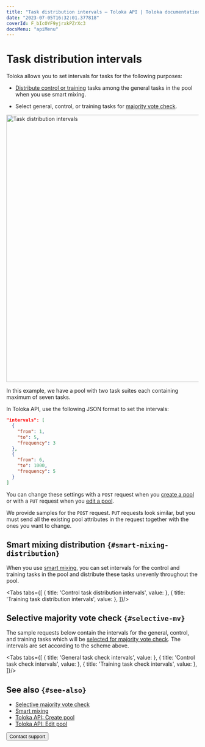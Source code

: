 ```yaml
---
title: "Task distribution intervals — Toloka API | Toloka documentation"
date: "2023-07-05T16:32:01.377818"
coverId: F_bIcOYF9yjrxkPZrXc3
docsMenu: "apiMenu"
---
```



# Task distribution intervals

Toloka allows you to set intervals for tasks for the following purposes:

- [Distribute control or training](#smart-mixing-distribution) tasks among the general tasks in the pool when you use smart mixing.

- Select general, control, or training tasks for [majority vote check](#selective-mv).

<Image width="700px" withBackground imageId="51fc29e9d3d71f6d5fbe9c82db981929" alt="Task distribution intervals" />

In this example, we have a pool with two task suites each containing maximum of seven tasks.

In Toloka API, use the following JSON format to set the intervals:

```json
"intervals": [
  {
    "from": 1,
    "to": 5,
    "frequency": 3
  },
  {
    "from": 6,
    "to": 1000,
    "frequency": 5
  }
]
```

You can change these settings with a `POST` request when you [create a pool](https://toloka.ai/docs/api/api-reference/#post-/pools) or with a `PUT` request when you [edit a pool](https://toloka.ai/docs/api/api-reference/#put-/pools/-id-).

We provide samples for the `POST` request. `PUT` requests look similar, but you must send all the existing pool attributes in the request together with the ones you want to change.

## Smart mixing distribution `{#smart-mixing-distribution}`

When you use [smart mixing](/docs/guide/distribute-tasks-by-pages#smart-mixing), you can set intervals for the control and training tasks in the pool and distribute these tasks unevenly throughout the pool.

<Tabs tabs={[
  { title: 'Control task distribution intervals', value: <IntervalsList1/> },
  { title: 'Training task distribution intervals', value: <IntervalsList2/> },
]}/>

## Selective majority vote check `{#selective-mv}`

The sample requests below contain the intervals for the general, control, and training tasks which will be [selected for majority vote check](/docs/guide/selective-mvote). The intervals are set according to the scheme above.

<Tabs tabs={[
  { title: 'General task check intervals', value: <IntervalsList3/> },
  { title: 'Control task check intervals', value: <IntervalsList4/> },
  { title: 'Training task check intervals', value: <IntervalsList5/> },
]}/>

## See also `{#see-also}`

- [Selective majority vote check](/docs/guide/selective-mvote)
- [Smart mixing](/docs/guide/distribute-tasks-by-pages#smart-mixing)
- [Toloka API: Create pool](https://toloka.ai/docs/api/api-reference/#post-/pools)
- [Toloka API: Edit pool](https://toloka.ai/docs/api/api-reference/#put-/pools/-id-)

<Button themeColor="light" view="default" size="l" type="link" url="/docs/guide/troubleshooting/support?form-source=api-intervals">Contact support</Button>